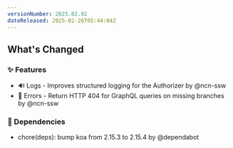 ```yaml
---
versionNumber: 2025.02.92
dateReleased: 2025-02-26T05:44:04Z
---
```




## What's Changed
### ✨ Features
* 🔊 Logs - Improves structured logging for the Authorizer by @ncn-ssw
* 🥅 Errors - Return HTTP 404 for GraphQL queries on missing branches by @ncn-ssw
### 👒 Dependencies
* chore(deps): bump koa from 2.15.3 to 2.15.4 by @dependabot



